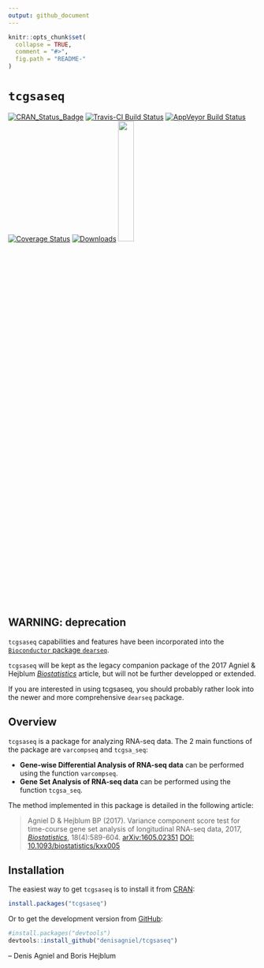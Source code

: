 ```yaml
---
output: github_document
---
```


<!-- README.md is generated from README.Rmd. Please edit that file -->

```r
knitr::opts_chunk$set(
  collapse = TRUE,
  comment = "#>",
  fig.path = "README-"
)
```

# `tcgsaseq`

[![CRAN_Status_Badge](http://www.r-pkg.org/badges/version/tcgsaseq)](https://cran.r-project.org/package=tcgsaseq)
[![Travis-CI Build Status](https://travis-ci.org/denisagniel/tcgsaseq.svg?branch=master)](https://travis-ci.org/denisagniel/tcgsaseq)
[![AppVeyor Build Status](https://ci.appveyor.com/api/projects/status/github/denisagniel/tcgsaseq?branch=master&svg=true)](https://ci.appveyor.com/project/denisagniel/tcgsaseq)
[![Coverage Status](https://img.shields.io/codecov/c/github/denisagniel/tcgsaseq/master.svg)](https://codecov.io/github/denisagniel/tcgsaseq?branch=master)
[![Downloads](https://cranlogs.r-pkg.org/badges/tcgsaseq?color=blue)](https://www.r-pkg.org/pkg/tcgsaseq)
<img src="man/figures/lifecycle-soft-deprecated.svg" width="25%" />

## WARNING: deprecation

`tcgsaseq` capabilities and features have been incorporated into the [`Bioconductor` package `dearseq`](https://bioconductor.org/packages/dearseq/).

`tcgsaseq` will be kept as the legacy companion package of the 2017 Agniel & Hejblum [*Biostatistics*](https://academic.oup.com/biostatistics/article-abstract/18/4/589/3065599) article, but will not be further developped or extended.

If you are interested in using tcgsaseq, you should probably rather look into the newer and more comprehensive  `dearseq` package.


## Overview

`tcgsaseq` is a package for analyzing RNA-seq data. The 2 main functions of the package are `varcompseq` and `tcgsa_seq`: 

* **Gene-wise Differential Analysis of RNA-seq data** can be performed using the function `varcompseq`. 
* **Gene Set Analysis of RNA-seq data** can be performed using the function `tcgsa_seq`. 

The method implemented in this package is detailed in the following article:

> Agniel D & Hejblum BP (2017). Variance component score test for time-course gene set analysis of longitudinal RNA-seq data, 2017, [*Biostatistics*](https://academic.oup.com/biostatistics/article-abstract/18/4/589/3065599), 18(4):589-604. [arXiv:1605.02351](https://arxiv.org/abs/1605.02351v4) [DOI: 10.1093/biostatistics/kxx005](https://doi.org/10.1093/biostatistics/kxx005)


## Installation


The easiest way to get `tcgsaseq` is to install it from [CRAN](https://cran.r-project.org/package=tcgsaseq):
```r
install.packages("tcgsaseq")
```

Or to get the development version from [GitHub](https://github.com/denisagniel/tcgsaseq):
```r
#install.packages("devtools")
devtools::install_github("denisagniel/tcgsaseq")
```

 -- Denis Agniel and Boris Hejblum

